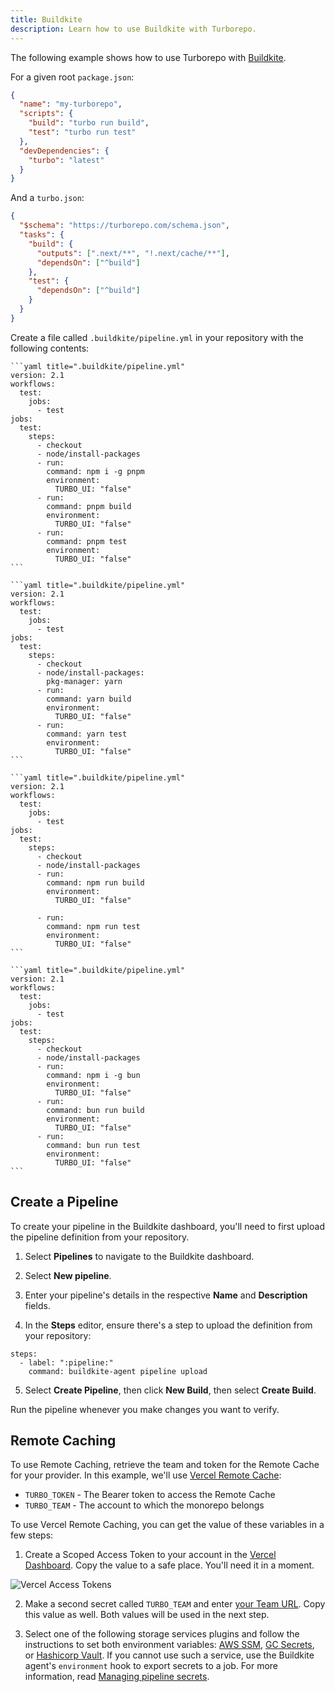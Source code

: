 ```yaml
---
title: Buildkite
description: Learn how to use Buildkite with Turborepo.
---
```



The following example shows how to use Turborepo with [Buildkite](https://buildkite.com/).

For a given root `package.json`:

```json title="./package.json"
{
  "name": "my-turborepo",
  "scripts": {
    "build": "turbo run build",
    "test": "turbo run test"
  },
  "devDependencies": {
    "turbo": "latest"
  }
}
```

And a `turbo.json`:

```json title="./turbo.json"
{
  "$schema": "https://turborepo.com/schema.json",
  "tasks": {
    "build": {
      "outputs": [".next/**", "!.next/cache/**"],
      "dependsOn": ["^build"]
    },
    "test": {
      "dependsOn": ["^build"]
    }
  }
}
```

Create a file called `.buildkite/pipeline.yml` in your repository with the following contents:

<PackageManagerTabs>

  <Tab value="pnpm">

    ```yaml title=".buildkite/pipeline.yml"
    version: 2.1
    workflows:
      test:
        jobs:
          - test
    jobs:
      test:
        steps:
          - checkout
          - node/install-packages
          - run:
            command: npm i -g pnpm
            environment:
              TURBO_UI: "false"
          - run:
            command: pnpm build
            environment:
              TURBO_UI: "false"
          - run:
            command: pnpm test
            environment:
              TURBO_UI: "false"
    ```

  </Tab>
  <Tab value="yarn">

    ```yaml title=".buildkite/pipeline.yml"
    version: 2.1
    workflows:
      test:
        jobs:
          - test
    jobs:
      test:
        steps:
          - checkout
          - node/install-packages:
            pkg-manager: yarn
          - run:
            command: yarn build
            environment:
              TURBO_UI: "false"
          - run:
            command: yarn test
            environment:
              TURBO_UI: "false"
    ```

  </Tab>

<Tab value="npm">

    ```yaml title=".buildkite/pipeline.yml"
    version: 2.1
    workflows:
      test:
        jobs:
          - test
    jobs:
      test:
        steps:
          - checkout
          - node/install-packages
          - run:
            command: npm run build
            environment:
              TURBO_UI: "false"

          - run:
            command: npm run test
            environment:
              TURBO_UI: "false"
    ```

  </Tab>

  <Tab value="bun (Beta)">

    ```yaml title=".buildkite/pipeline.yml"
    version: 2.1
    workflows:
      test:
        jobs:
          - test
    jobs:
      test:
        steps:
          - checkout
          - node/install-packages
          - run:
            command: npm i -g bun
            environment:
              TURBO_UI: "false"
          - run:
            command: bun run build
            environment:
              TURBO_UI: "false"
          - run:
            command: bun run test
            environment:
              TURBO_UI: "false"
    ```

  </Tab>
</PackageManagerTabs>

## Create a Pipeline

To create your pipeline in the Buildkite dashboard, you'll need to first upload the pipeline definition from your repository.

1. Select **Pipelines** to navigate to the Buildkite dashboard.

2. Select **New pipeline**.

3. Enter your pipeline's details in the respective **Name** and **Description** fields.

4. In the **Steps** editor, ensure there's a step to upload the definition from your repository:

```
steps:
  - label: ":pipeline:"
    command: buildkite-agent pipeline upload
```

5. Select **Create Pipeline**, then click **New Build**, then select **Create Build**.

Run the pipeline whenever you make changes you want to verify.

## Remote Caching

To use Remote Caching, retrieve the team and token for the Remote Cache for your provider. In this example, we'll use [Vercel Remote Cache](https://vercel.com/docs/monorepos/remote-caching):

- `TURBO_TOKEN` - The Bearer token to access the Remote Cache
- `TURBO_TEAM` - The account to which the monorepo belongs

To use Vercel Remote Caching, you can get the value of these variables in a few steps:

1. Create a Scoped Access Token to your account in the [Vercel Dashboard](https://vercel.com/account/tokens). Copy the value to a safe place. You'll need it in a moment.

![Vercel Access Tokens](/images/docs/vercel-create-token.png)

2. Make a second secret called `TURBO_TEAM` and enter [your Team URL](https://vercel.com/d?to=%2F%5Bteam%5D%2F%7E%2Fsettings&title=Find+Team+URL). Copy this value as well. Both values will be used in the next step.

3. Select one of the following storage services plugins and follow the instructions to set both environment variables: 
[AWS SSM](https://github.com/buildkite-plugins/aws-assume-role-with-web-identity-buildkite-plugin), [GC Secrets](https://github.com/buildkite-plugins/gcp-workload-identity-federation-buildkite-plugin), or [Hashicorp Vault](https://github.com/buildkite-plugins/vault-secrets-buildkite-plugin). 
If you cannot use such a service, use the Buildkite agent's `environment` hook to export secrets to a job. For more information, read [Managing pipeline secrets](https://buildkite.com/docs/pipelines/security/secrets/managing).
